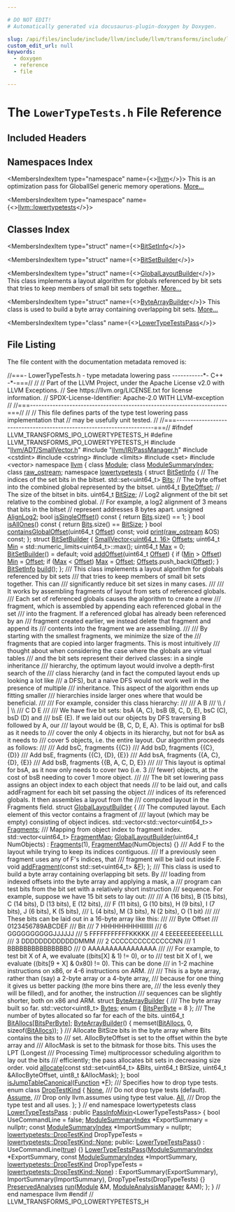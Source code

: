 ```yaml
---

# DO NOT EDIT!
# Automatically generated via docusaurus-plugin-doxygen by Doxygen.

slug: /api/files/include/include/llvm/include/llvm/transforms/include/llvm/transforms/ipo/lowertypetests-h
custom_edit_url: null
keywords:
  - doxygen
  - reference
  - file

---
```





# The `LowerTypeTests.h` File Reference

<DoxygenPage pluginConfig={pluginConfig}>



## Included Headers

<IncludesList>
<IncludesListItem
  filePath="llvm/ADT/SmallVector.h"
  permalink="/docs/api/files/include/include/llvm/include/llvm/adt/smallvector-h"
  isLocal="true" />
<IncludesListItem
  filePath="llvm/IR/PassManager.h"
  permalink="/docs/api/files/include/include/llvm/include/llvm/ir/passmanager-h"
  isLocal="true" />
<IncludesListItem
  filePath="cstdint"
  permalink=""
  isLocal="false" />
<IncludesListItem
  filePath="cstring"
  permalink=""
  isLocal="false" />
<IncludesListItem
  filePath="limits"
  permalink=""
  isLocal="false" />
<IncludesListItem
  filePath="set"
  permalink=""
  isLocal="false" />
<IncludesListItem
  filePath="vector"
  permalink=""
  isLocal="false" />
</IncludesList>

## Namespaces Index

<MembersIndex>

<MembersIndexItem
  type="namespace"
  name={<><a href="/docs/api/namespaces/llvm">llvm</a></>}>
This is an optimization pass for GlobalISel generic memory operations. <a href="/docs/api/namespaces/llvm/#details">More...</a>
</MembersIndexItem>

<MembersIndexItem
  type="namespace"
  name={<><a href="/docs/api/namespaces/llvm/lowertypetests">llvm::lowertypetests</a></>}>
</MembersIndexItem>

</MembersIndex>

## Classes Index

<MembersIndex>

<MembersIndexItem
  type="struct"
  name={<><a href="/docs/api/structs/llvm/lowertypetests/bitsetinfo">BitSetInfo</a></>}>
</MembersIndexItem>

<MembersIndexItem
  type="struct"
  name={<><a href="/docs/api/structs/llvm/lowertypetests/bitsetbuilder">BitSetBuilder</a></>}>
</MembersIndexItem>

<MembersIndexItem
  type="struct"
  name={<><a href="/docs/api/structs/llvm/lowertypetests/globallayoutbuilder">GlobalLayoutBuilder</a></>}>
This class implements a layout algorithm for globals referenced by bit sets that tries to keep members of small bit sets together. <a href="/docs/api/structs/llvm/lowertypetests/globallayoutbuilder/#details">More...</a>
</MembersIndexItem>

<MembersIndexItem
  type="struct"
  name={<><a href="/docs/api/structs/llvm/lowertypetests/bytearraybuilder">ByteArrayBuilder</a></>}>
This class is used to build a byte array containing overlapping bit sets. <a href="/docs/api/structs/llvm/lowertypetests/bytearraybuilder/#details">More...</a>
</MembersIndexItem>

<MembersIndexItem
  type="class"
  name={<><a href="/docs/api/classes/llvm/lowertypetestspass">LowerTypeTestsPass</a></>}>
</MembersIndexItem>

</MembersIndex>


## File Listing

The file content with the documentation metadata removed is:

<ProgramListing>

<Link id="l00001" /><CodeLine lineNumber="1"><Highlight kind="comment">//===- LowerTypeTests.h - type metadata lowering pass -----------&#42;- C++ -&#42;-===//</Highlight><Highlight kind="normal"></Highlight></CodeLine>
<Link id="l00002" /><CodeLine lineNumber="2"><Highlight kind="normal"></Highlight><Highlight kind="comment">//</Highlight><Highlight kind="normal"></Highlight></CodeLine>
<Link id="l00003" /><CodeLine lineNumber="3"><Highlight kind="normal"></Highlight><Highlight kind="comment">// Part of the LLVM Project, under the Apache License v2.0 with LLVM Exceptions.</Highlight><Highlight kind="normal"></Highlight></CodeLine>
<Link id="l00004" /><CodeLine lineNumber="4"><Highlight kind="normal"></Highlight><Highlight kind="comment">// See https://llvm.org/LICENSE.txt for license information.</Highlight><Highlight kind="normal"></Highlight></CodeLine>
<Link id="l00005" /><CodeLine lineNumber="5"><Highlight kind="normal"></Highlight><Highlight kind="comment">// SPDX-License-Identifier: Apache-2.0 WITH LLVM-exception</Highlight><Highlight kind="normal"></Highlight></CodeLine>
<Link id="l00006" /><CodeLine lineNumber="6"><Highlight kind="normal"></Highlight><Highlight kind="comment">//</Highlight><Highlight kind="normal"></Highlight></CodeLine>
<Link id="l00007" /><CodeLine lineNumber="7"><Highlight kind="normal"></Highlight><Highlight kind="comment">//===----------------------------------------------------------------------===//</Highlight><Highlight kind="normal"></Highlight></CodeLine>
<Link id="l00008" /><CodeLine lineNumber="8"><Highlight kind="normal"></Highlight><Highlight kind="comment">//</Highlight><Highlight kind="normal"></Highlight></CodeLine>
<Link id="l00009" /><CodeLine lineNumber="9"><Highlight kind="normal"></Highlight><Highlight kind="comment">// This file defines parts of the type test lowering pass implementation that</Highlight><Highlight kind="normal"></Highlight></CodeLine>
<Link id="l00010" /><CodeLine lineNumber="10"><Highlight kind="normal"></Highlight><Highlight kind="comment">// may be usefully unit tested.</Highlight><Highlight kind="normal"></Highlight></CodeLine>
<Link id="l00011" /><CodeLine lineNumber="11"><Highlight kind="normal"></Highlight><Highlight kind="comment">//</Highlight><Highlight kind="normal"></Highlight></CodeLine>
<Link id="l00012" /><CodeLine lineNumber="12"><Highlight kind="normal"></Highlight><Highlight kind="comment">//===----------------------------------------------------------------------===//</Highlight><Highlight kind="normal"></Highlight></CodeLine>
<Link id="l00013" /><CodeLine lineNumber="13"><Highlight kind="normal"></Highlight></CodeLine>
<Link id="l00014" /><CodeLine lineNumber="14"><Highlight kind="normal"></Highlight><Highlight kind="preprocessor">#ifndef LLVM&#95;TRANSFORMS&#95;IPO&#95;LOWERTYPETESTS&#95;H</Highlight><Highlight kind="normal"></Highlight></CodeLine>
<Link id="l00015" /><CodeLine lineNumber="15"><Highlight kind="normal"></Highlight><Highlight kind="preprocessor">#define LLVM&#95;TRANSFORMS&#95;IPO&#95;LOWERTYPETESTS&#95;H</Highlight><Highlight kind="normal"></Highlight></CodeLine>
<Link id="l00016" /><CodeLine lineNumber="16"><Highlight kind="normal"></Highlight></CodeLine>
<Link id="l00017" /><CodeLine lineNumber="17"><Highlight kind="normal"></Highlight><Highlight kind="preprocessor">#include &quot;<a href="/docs/api/files/include/include/llvm/include/llvm/adt/smallvector-h">llvm/ADT/SmallVector.h</a>&quot;</Highlight><Highlight kind="normal"></Highlight></CodeLine>
<Link id="l00018" /><CodeLine lineNumber="18"><Highlight kind="normal"></Highlight><Highlight kind="preprocessor">#include &quot;<a href="/docs/api/files/include/include/llvm/include/llvm/ir/passmanager-h">llvm/IR/PassManager.h</a>&quot;</Highlight><Highlight kind="normal"></Highlight></CodeLine>
<Link id="l00019" /><CodeLine lineNumber="19"><Highlight kind="normal"></Highlight><Highlight kind="preprocessor">#include &lt;cstdint&gt;</Highlight><Highlight kind="normal"></Highlight></CodeLine>
<Link id="l00020" /><CodeLine lineNumber="20"><Highlight kind="normal"></Highlight><Highlight kind="preprocessor">#include &lt;cstring&gt;</Highlight><Highlight kind="normal"></Highlight></CodeLine>
<Link id="l00021" /><CodeLine lineNumber="21"><Highlight kind="normal"></Highlight><Highlight kind="preprocessor">#include &lt;limits&gt;</Highlight><Highlight kind="normal"></Highlight></CodeLine>
<Link id="l00022" /><CodeLine lineNumber="22"><Highlight kind="normal"></Highlight><Highlight kind="preprocessor">#include &lt;set&gt;</Highlight><Highlight kind="normal"></Highlight></CodeLine>
<Link id="l00023" /><CodeLine lineNumber="23"><Highlight kind="normal"></Highlight><Highlight kind="preprocessor">#include &lt;vector&gt;</Highlight><Highlight kind="normal"></Highlight></CodeLine>
<Link id="l00024" /><CodeLine lineNumber="24"><Highlight kind="normal"></Highlight></CodeLine>
<Link id="l00025" /><CodeLine lineNumber="25"><Highlight kind="normal"></Highlight><Highlight kind="keyword">namespace </Highlight><Highlight kind="normal"><a href="/docs/api/namespaces/llvm">llvm</a> &#123;</Highlight></CodeLine>
<Link id="l00026" /><CodeLine lineNumber="26"><Highlight kind="normal"></Highlight></CodeLine>
<Link id="l00027" /><CodeLine lineNumber="27"><Highlight kind="normal"></Highlight><Highlight kind="keyword">class </Highlight><Highlight kind="normal"><a href="/docs/api/classes/llvm/module">Module</a>;</Highlight></CodeLine>
<Link id="l00028" /><CodeLine lineNumber="28"><Highlight kind="normal"></Highlight><Highlight kind="keyword">class </Highlight><Highlight kind="normal"><a href="/docs/api/classes/llvm/modulesummaryindex">ModuleSummaryIndex</a>;</Highlight></CodeLine>
<Link id="l00029" /><CodeLine lineNumber="29"><Highlight kind="normal"></Highlight><Highlight kind="keyword">class </Highlight><Highlight kind="normal"><a href="/docs/api/classes/llvm/raw-ostream">raw&#95;ostream</a>;</Highlight></CodeLine>
<Link id="l00030" /><CodeLine lineNumber="30"><Highlight kind="normal"></Highlight></CodeLine>
<Link id="l00031" /><CodeLine lineNumber="31" lineLink="/docs/api/namespaces/llvm/lowertypetests"><Highlight kind="normal"></Highlight><Highlight kind="keyword">namespace </Highlight><Highlight kind="normal"><a href="/docs/api/namespaces/llvm/lowertypetests">lowertypetests</a> &#123;</Highlight></CodeLine>
<Link id="l00032" /><CodeLine lineNumber="32"><Highlight kind="normal"></Highlight></CodeLine>
<Link id="l00033" /><CodeLine lineNumber="33" lineLink="/docs/api/structs/llvm/lowertypetests/bitsetinfo"><Highlight kind="normal"></Highlight><Highlight kind="keyword">struct </Highlight><Highlight kind="normal"><a href="/docs/api/structs/llvm/lowertypetests/bitsetinfo">BitSetInfo</a> &#123;</Highlight></CodeLine>
<Link id="l00034" /><CodeLine lineNumber="34"><Highlight kind="normal">  </Highlight><Highlight kind="comment">// The indices of the set bits in the bitset.</Highlight><Highlight kind="normal"></Highlight></CodeLine>
<Link id="l00035" /><CodeLine lineNumber="35" lineLink="/docs/api/structs/llvm/lowertypetests/bitsetinfo/#a9056d542f9c590c71d90c5b5d4c1ef06"><Highlight kind="normal">  std::set&lt;uint64&#95;t&gt; <a href="/docs/api/structs/llvm/lowertypetests/bitsetinfo/#a9056d542f9c590c71d90c5b5d4c1ef06">Bits</a>;</Highlight></CodeLine>
<Link id="l00036" /><CodeLine lineNumber="36"><Highlight kind="normal"></Highlight></CodeLine>
<Link id="l00037" /><CodeLine lineNumber="37"><Highlight kind="normal">  </Highlight><Highlight kind="comment">// The byte offset into the combined global represented by the bitset.</Highlight><Highlight kind="normal"></Highlight></CodeLine>
<Link id="l00038" /><CodeLine lineNumber="38" lineLink="/docs/api/structs/llvm/lowertypetests/bitsetinfo/#a8f37c08c8a876745f75707df1462d463"><Highlight kind="normal">  uint64&#95;t <a href="/docs/api/structs/llvm/lowertypetests/bitsetinfo/#a8f37c08c8a876745f75707df1462d463">ByteOffset</a>;</Highlight></CodeLine>
<Link id="l00039" /><CodeLine lineNumber="39"><Highlight kind="normal"></Highlight></CodeLine>
<Link id="l00040" /><CodeLine lineNumber="40"><Highlight kind="normal">  </Highlight><Highlight kind="comment">// The size of the bitset in bits.</Highlight><Highlight kind="normal"></Highlight></CodeLine>
<Link id="l00041" /><CodeLine lineNumber="41" lineLink="/docs/api/structs/llvm/lowertypetests/bitsetinfo/#aa7c30a369762ee2247cebe8c310e52ef"><Highlight kind="normal">  uint64&#95;t <a href="/docs/api/structs/llvm/lowertypetests/bitsetinfo/#aa7c30a369762ee2247cebe8c310e52ef">BitSize</a>;</Highlight></CodeLine>
<Link id="l00042" /><CodeLine lineNumber="42"><Highlight kind="normal"></Highlight></CodeLine>
<Link id="l00043" /><CodeLine lineNumber="43"><Highlight kind="normal">  </Highlight><Highlight kind="comment">// Log2 alignment of the bit set relative to the combined global.</Highlight><Highlight kind="normal"></Highlight></CodeLine>
<Link id="l00044" /><CodeLine lineNumber="44"><Highlight kind="normal">  </Highlight><Highlight kind="comment">// For example, a log2 alignment of 3 means that bits in the bitset</Highlight><Highlight kind="normal"></Highlight></CodeLine>
<Link id="l00045" /><CodeLine lineNumber="45"><Highlight kind="normal">  </Highlight><Highlight kind="comment">// represent addresses 8 bytes apart.</Highlight><Highlight kind="normal"></Highlight></CodeLine>
<Link id="l00046" /><CodeLine lineNumber="46" lineLink="/docs/api/structs/llvm/lowertypetests/bitsetinfo/#a6ecb18819ffce351312accf16feea3b6"><Highlight kind="normal">  </Highlight><Highlight kind="keywordtype">unsigned</Highlight><Highlight kind="normal"> <a href="/docs/api/structs/llvm/lowertypetests/bitsetinfo/#a6ecb18819ffce351312accf16feea3b6">AlignLog2</a>;</Highlight></CodeLine>
<Link id="l00047" /><CodeLine lineNumber="47"><Highlight kind="normal"></Highlight></CodeLine>
<Link id="l00048" /><CodeLine lineNumber="48" lineLink="/docs/api/structs/llvm/lowertypetests/bitsetinfo/#a9173daff4c362200c69a3e77ab6aeaaf"><Highlight kind="normal">  </Highlight><Highlight kind="keywordtype">bool</Highlight><Highlight kind="normal"> <a href="/docs/api/structs/llvm/lowertypetests/bitsetinfo/#a9173daff4c362200c69a3e77ab6aeaaf">isSingleOffset</a>()</Highlight><Highlight kind="keyword"> const </Highlight><Highlight kind="normal">&#123;</Highlight></CodeLine>
<Link id="l00049" /><CodeLine lineNumber="49"><Highlight kind="normal">    </Highlight><Highlight kind="keywordflow">return</Highlight><Highlight kind="normal"> <a href="/docs/api/structs/llvm/lowertypetests/bitsetinfo/#a9056d542f9c590c71d90c5b5d4c1ef06">Bits</a>.size() == 1;</Highlight></CodeLine>
<Link id="l00050" /><CodeLine lineNumber="50"><Highlight kind="normal">  &#125;</Highlight></CodeLine>
<Link id="l00051" /><CodeLine lineNumber="51"><Highlight kind="normal"></Highlight></CodeLine>
<Link id="l00052" /><CodeLine lineNumber="52" lineLink="/docs/api/structs/llvm/lowertypetests/bitsetinfo/#ad415eb27cc01864ba9d7cf3673cd9096"><Highlight kind="normal">  </Highlight><Highlight kind="keywordtype">bool</Highlight><Highlight kind="normal"> <a href="/docs/api/structs/llvm/lowertypetests/bitsetinfo/#ad415eb27cc01864ba9d7cf3673cd9096">isAllOnes</a>()</Highlight><Highlight kind="keyword"> const </Highlight><Highlight kind="normal">&#123;</Highlight></CodeLine>
<Link id="l00053" /><CodeLine lineNumber="53"><Highlight kind="normal">    </Highlight><Highlight kind="keywordflow">return</Highlight><Highlight kind="normal"> <a href="/docs/api/structs/llvm/lowertypetests/bitsetinfo/#a9056d542f9c590c71d90c5b5d4c1ef06">Bits</a>.size() == <a href="/docs/api/structs/llvm/lowertypetests/bitsetinfo/#aa7c30a369762ee2247cebe8c310e52ef">BitSize</a>;</Highlight></CodeLine>
<Link id="l00054" /><CodeLine lineNumber="54"><Highlight kind="normal">  &#125;</Highlight></CodeLine>
<Link id="l00055" /><CodeLine lineNumber="55"><Highlight kind="normal"></Highlight></CodeLine>
<Link id="l00056" /><CodeLine lineNumber="56"><Highlight kind="normal">  </Highlight><Highlight kind="keywordtype">bool</Highlight><Highlight kind="normal"> <a href="/docs/api/structs/llvm/lowertypetests/bitsetinfo/#a0986e6682520b5119e7aeea9e9bf908f">containsGlobalOffset</a>(uint64&#95;t <a href="/docs/api/namespaces/llvm/#a05f5b9a11bdcc5feba62899f95dcf878a3134224cba2545bc57954d3b072aebb4">Offset</a>) </Highlight><Highlight kind="keyword">const</Highlight><Highlight kind="normal">;</Highlight></CodeLine>
<Link id="l00057" /><CodeLine lineNumber="57"><Highlight kind="normal"></Highlight></CodeLine>
<Link id="l00058" /><CodeLine lineNumber="58"><Highlight kind="normal">  </Highlight><Highlight kind="keywordtype">void</Highlight><Highlight kind="normal"> <a href="/docs/api/structs/llvm/lowertypetests/bitsetinfo/#a2ea6be22983452a3ada83dd719caf787">print</a>(<a href="/docs/api/classes/llvm/raw-ostream">raw&#95;ostream</a> &amp;OS) </Highlight><Highlight kind="keyword">const</Highlight><Highlight kind="normal">;</Highlight></CodeLine>
<Link id="l00059" /><CodeLine lineNumber="59"><Highlight kind="normal">&#125;;</Highlight></CodeLine>
<Link id="l00060" /><CodeLine lineNumber="60"><Highlight kind="normal"></Highlight></CodeLine>
<Link id="l00061" /><CodeLine lineNumber="61" lineLink="/docs/api/structs/llvm/lowertypetests/bitsetbuilder"><Highlight kind="normal"></Highlight><Highlight kind="keyword">struct </Highlight><Highlight kind="normal"><a href="/docs/api/structs/llvm/lowertypetests/bitsetbuilder/#a133b3fb2e924d97ab60e1cbcfd5fefd9">BitSetBuilder</a> &#123;</Highlight></CodeLine>
<Link id="l00062" /><CodeLine lineNumber="62" lineLink="/docs/api/structs/llvm/lowertypetests/bitsetbuilder/#aa74e4e2e9b72748cd2b65915711b006c"><Highlight kind="normal">  <a href="/docs/api/classes/llvm/smallvector">SmallVector&lt;uint64&#95;t, 16&gt;</a> <a href="/docs/api/structs/llvm/lowertypetests/bitsetbuilder/#aa74e4e2e9b72748cd2b65915711b006c">Offsets</a>;</Highlight></CodeLine>
<Link id="l00063" /><CodeLine lineNumber="63" lineLink="/docs/api/structs/llvm/lowertypetests/bitsetbuilder/#a6f2b5f065ed39ff90702de1daf561925"><Highlight kind="normal">  uint64&#95;t <a href="/docs/api/structs/llvm/lowertypetests/bitsetbuilder/#a6f2b5f065ed39ff90702de1daf561925">Min</a> = std::numeric&#95;limits&lt;uint64&#95;t&gt;::max();</Highlight></CodeLine>
<Link id="l00064" /><CodeLine lineNumber="64" lineLink="/docs/api/structs/llvm/lowertypetests/bitsetbuilder/#a2797f502ab1870901acca55c03049bca"><Highlight kind="normal">  uint64&#95;t <a href="/docs/api/structs/llvm/lowertypetests/bitsetbuilder/#a2797f502ab1870901acca55c03049bca">Max</a> = 0;</Highlight></CodeLine>
<Link id="l00065" /><CodeLine lineNumber="65"><Highlight kind="normal"></Highlight></CodeLine>
<Link id="l00066" /><CodeLine lineNumber="66" lineLink="/docs/api/structs/llvm/lowertypetests/bitsetbuilder/#a133b3fb2e924d97ab60e1cbcfd5fefd9"><Highlight kind="normal">  <a href="/docs/api/structs/llvm/lowertypetests/bitsetbuilder/#a133b3fb2e924d97ab60e1cbcfd5fefd9">BitSetBuilder</a>() = </Highlight><Highlight kind="keywordflow">default</Highlight><Highlight kind="normal">;</Highlight></CodeLine>
<Link id="l00067" /><CodeLine lineNumber="67"><Highlight kind="normal"></Highlight></CodeLine>
<Link id="l00068" /><CodeLine lineNumber="68" lineLink="/docs/api/structs/llvm/lowertypetests/bitsetbuilder/#ae9eac0aef016a4ee87e0260b8bda8319"><Highlight kind="normal">  </Highlight><Highlight kind="keywordtype">void</Highlight><Highlight kind="normal"> <a href="/docs/api/structs/llvm/lowertypetests/bitsetbuilder/#ae9eac0aef016a4ee87e0260b8bda8319">addOffset</a>(uint64&#95;t <a href="/docs/api/namespaces/llvm/#a05f5b9a11bdcc5feba62899f95dcf878a3134224cba2545bc57954d3b072aebb4">Offset</a>) &#123;</Highlight></CodeLine>
<Link id="l00069" /><CodeLine lineNumber="69"><Highlight kind="normal">    </Highlight><Highlight kind="keywordflow">if</Highlight><Highlight kind="normal"> (<a href="/docs/api/structs/llvm/lowertypetests/bitsetbuilder/#a6f2b5f065ed39ff90702de1daf561925">Min</a> &gt; <a href="/docs/api/namespaces/llvm/#a05f5b9a11bdcc5feba62899f95dcf878a3134224cba2545bc57954d3b072aebb4">Offset</a>)</Highlight></CodeLine>
<Link id="l00070" /><CodeLine lineNumber="70"><Highlight kind="normal">      <a href="/docs/api/structs/llvm/lowertypetests/bitsetbuilder/#a6f2b5f065ed39ff90702de1daf561925">Min</a> = <a href="/docs/api/namespaces/llvm/#a05f5b9a11bdcc5feba62899f95dcf878a3134224cba2545bc57954d3b072aebb4">Offset</a>;</Highlight></CodeLine>
<Link id="l00071" /><CodeLine lineNumber="71"><Highlight kind="normal">    </Highlight><Highlight kind="keywordflow">if</Highlight><Highlight kind="normal"> (<a href="/docs/api/structs/llvm/lowertypetests/bitsetbuilder/#a2797f502ab1870901acca55c03049bca">Max</a> &lt; <a href="/docs/api/namespaces/llvm/#a05f5b9a11bdcc5feba62899f95dcf878a3134224cba2545bc57954d3b072aebb4">Offset</a>)</Highlight></CodeLine>
<Link id="l00072" /><CodeLine lineNumber="72"><Highlight kind="normal">      <a href="/docs/api/structs/llvm/lowertypetests/bitsetbuilder/#a2797f502ab1870901acca55c03049bca">Max</a> = <a href="/docs/api/namespaces/llvm/#a05f5b9a11bdcc5feba62899f95dcf878a3134224cba2545bc57954d3b072aebb4">Offset</a>;</Highlight></CodeLine>
<Link id="l00073" /><CodeLine lineNumber="73"><Highlight kind="normal"></Highlight></CodeLine>
<Link id="l00074" /><CodeLine lineNumber="74"><Highlight kind="normal">    <a href="/docs/api/structs/llvm/lowertypetests/bitsetbuilder/#aa74e4e2e9b72748cd2b65915711b006c">Offsets</a>.push&#95;back(<a href="/docs/api/namespaces/llvm/#a05f5b9a11bdcc5feba62899f95dcf878a3134224cba2545bc57954d3b072aebb4">Offset</a>);</Highlight></CodeLine>
<Link id="l00075" /><CodeLine lineNumber="75"><Highlight kind="normal">  &#125;</Highlight></CodeLine>
<Link id="l00076" /><CodeLine lineNumber="76"><Highlight kind="normal"></Highlight></CodeLine>
<Link id="l00077" /><CodeLine lineNumber="77"><Highlight kind="normal">  <a href="/docs/api/structs/llvm/lowertypetests/bitsetinfo">BitSetInfo</a> <a href="/docs/api/structs/llvm/lowertypetests/bitsetbuilder/#aa21d510ab0919fcc10fbbb02ead13dab">build</a>();</Highlight></CodeLine>
<Link id="l00078" /><CodeLine lineNumber="78"><Highlight kind="normal">&#125;;</Highlight></CodeLine>
<Link id="l00079" /><CodeLine lineNumber="79"><Highlight kind="normal"></Highlight><Highlight kind="comment"></Highlight></CodeLine>
<Link id="l00080" /><CodeLine lineNumber="80"><Highlight kind="comment">/// This class implements a layout algorithm for globals referenced by bit sets</Highlight></CodeLine>
<Link id="l00081" /><CodeLine lineNumber="81"><Highlight kind="comment">/// that tries to keep members of small bit sets together. This can</Highlight></CodeLine>
<Link id="l00082" /><CodeLine lineNumber="82"><Highlight kind="comment">/// significantly reduce bit set sizes in many cases.</Highlight></CodeLine>
<Link id="l00083" /><CodeLine lineNumber="83"><Highlight kind="comment">///</Highlight></CodeLine>
<Link id="l00084" /><CodeLine lineNumber="84"><Highlight kind="comment">/// It works by assembling fragments of layout from sets of referenced globals.</Highlight></CodeLine>
<Link id="l00085" /><CodeLine lineNumber="85"><Highlight kind="comment">/// Each set of referenced globals causes the algorithm to create a new</Highlight></CodeLine>
<Link id="l00086" /><CodeLine lineNumber="86"><Highlight kind="comment">/// fragment, which is assembled by appending each referenced global in the set</Highlight></CodeLine>
<Link id="l00087" /><CodeLine lineNumber="87"><Highlight kind="comment">/// into the fragment. If a referenced global has already been referenced by an</Highlight></CodeLine>
<Link id="l00088" /><CodeLine lineNumber="88"><Highlight kind="comment">/// fragment created earlier, we instead delete that fragment and append its</Highlight></CodeLine>
<Link id="l00089" /><CodeLine lineNumber="89"><Highlight kind="comment">/// contents into the fragment we are assembling.</Highlight></CodeLine>
<Link id="l00090" /><CodeLine lineNumber="90"><Highlight kind="comment">///</Highlight></CodeLine>
<Link id="l00091" /><CodeLine lineNumber="91"><Highlight kind="comment">/// By starting with the smallest fragments, we minimize the size of the</Highlight></CodeLine>
<Link id="l00092" /><CodeLine lineNumber="92"><Highlight kind="comment">/// fragments that are copied into larger fragments. This is most intuitively</Highlight></CodeLine>
<Link id="l00093" /><CodeLine lineNumber="93"><Highlight kind="comment">/// thought about when considering the case where the globals are virtual tables</Highlight></CodeLine>
<Link id="l00094" /><CodeLine lineNumber="94"><Highlight kind="comment">/// and the bit sets represent their derived classes: in a single inheritance</Highlight></CodeLine>
<Link id="l00095" /><CodeLine lineNumber="95"><Highlight kind="comment">/// hierarchy, the optimum layout would involve a depth-first search of the</Highlight></CodeLine>
<Link id="l00096" /><CodeLine lineNumber="96"><Highlight kind="comment">/// class hierarchy (and in fact the computed layout ends up looking a lot like</Highlight></CodeLine>
<Link id="l00097" /><CodeLine lineNumber="97"><Highlight kind="comment">/// a DFS), but a naive DFS would not work well in the presence of multiple</Highlight></CodeLine>
<Link id="l00098" /><CodeLine lineNumber="98"><Highlight kind="comment">/// inheritance. This aspect of the algorithm ends up fitting smaller</Highlight></CodeLine>
<Link id="l00099" /><CodeLine lineNumber="99"><Highlight kind="comment">/// hierarchies inside larger ones where that would be beneficial.</Highlight></CodeLine>
<Link id="l00100" /><CodeLine lineNumber="100"><Highlight kind="comment">///</Highlight></CodeLine>
<Link id="l00101" /><CodeLine lineNumber="101"><Highlight kind="comment">/// For example, consider this class hierarchy:</Highlight></CodeLine>
<Link id="l00102" /><CodeLine lineNumber="102"><Highlight kind="comment">///</Highlight></CodeLine>
<Link id="l00103" /><CodeLine lineNumber="103"><Highlight kind="comment">/// A       B</Highlight></CodeLine>
<Link id="l00104" /><CodeLine lineNumber="104"><Highlight kind="comment">///   \\   / | \\</Highlight></CodeLine>
<Link id="l00105" /><CodeLine lineNumber="105"><Highlight kind="comment">///     C   D   E</Highlight></CodeLine>
<Link id="l00106" /><CodeLine lineNumber="106"><Highlight kind="comment">///</Highlight></CodeLine>
<Link id="l00107" /><CodeLine lineNumber="107"><Highlight kind="comment">/// We have five bit sets: bsA (A, C), bsB (B, C, D, E), bsC (C), bsD (D) and</Highlight></CodeLine>
<Link id="l00108" /><CodeLine lineNumber="108"><Highlight kind="comment">/// bsE (E). If we laid out our objects by DFS traversing B followed by A, our</Highlight></CodeLine>
<Link id="l00109" /><CodeLine lineNumber="109"><Highlight kind="comment">/// layout would be &#123;B, C, D, E, A&#125;. This is optimal for bsB as it needs to</Highlight></CodeLine>
<Link id="l00110" /><CodeLine lineNumber="110"><Highlight kind="comment">/// cover the only 4 objects in its hierarchy, but not for bsA as it needs to</Highlight></CodeLine>
<Link id="l00111" /><CodeLine lineNumber="111"><Highlight kind="comment">/// cover 5 objects, i.e. the entire layout. Our algorithm proceeds as follows:</Highlight></CodeLine>
<Link id="l00112" /><CodeLine lineNumber="112"><Highlight kind="comment">///</Highlight></CodeLine>
<Link id="l00113" /><CodeLine lineNumber="113"><Highlight kind="comment">/// Add bsC, fragments &#123;&#123;C&#125;&#125;</Highlight></CodeLine>
<Link id="l00114" /><CodeLine lineNumber="114"><Highlight kind="comment">/// Add bsD, fragments &#123;&#123;C&#125;, &#123;D&#125;&#125;</Highlight></CodeLine>
<Link id="l00115" /><CodeLine lineNumber="115"><Highlight kind="comment">/// Add bsE, fragments &#123;&#123;C&#125;, &#123;D&#125;, &#123;E&#125;&#125;</Highlight></CodeLine>
<Link id="l00116" /><CodeLine lineNumber="116"><Highlight kind="comment">/// Add bsA, fragments &#123;&#123;A, C&#125;, &#123;D&#125;, &#123;E&#125;&#125;</Highlight></CodeLine>
<Link id="l00117" /><CodeLine lineNumber="117"><Highlight kind="comment">/// Add bsB, fragments &#123;&#123;B, A, C, D, E&#125;&#125;</Highlight></CodeLine>
<Link id="l00118" /><CodeLine lineNumber="118"><Highlight kind="comment">///</Highlight></CodeLine>
<Link id="l00119" /><CodeLine lineNumber="119"><Highlight kind="comment">/// This layout is optimal for bsA, as it now only needs to cover two (i.e. 3</Highlight></CodeLine>
<Link id="l00120" /><CodeLine lineNumber="120"><Highlight kind="comment">/// fewer) objects, at the cost of bsB needing to cover 1 more object.</Highlight></CodeLine>
<Link id="l00121" /><CodeLine lineNumber="121"><Highlight kind="comment">///</Highlight></CodeLine>
<Link id="l00122" /><CodeLine lineNumber="122"><Highlight kind="comment">/// The bit set lowering pass assigns an object index to each object that needs</Highlight></CodeLine>
<Link id="l00123" /><CodeLine lineNumber="123"><Highlight kind="comment">/// to be laid out, and calls addFragment for each bit set passing the object</Highlight></CodeLine>
<Link id="l00124" /><CodeLine lineNumber="124"><Highlight kind="comment">/// indices of its referenced globals. It then assembles a layout from the</Highlight></CodeLine>
<Link id="l00125" /><CodeLine lineNumber="125"><Highlight kind="comment">/// computed layout in the Fragments field.</Highlight><Highlight kind="normal"></Highlight></CodeLine>
<Link id="l00126" /><CodeLine lineNumber="126" lineLink="/docs/api/structs/llvm/lowertypetests/globallayoutbuilder"><Highlight kind="normal"></Highlight><Highlight kind="keyword">struct </Highlight><Highlight kind="normal"><a href="/docs/api/structs/llvm/lowertypetests/globallayoutbuilder/#a2354a7882002ba4c12cd5f3be8dba7dd">GlobalLayoutBuilder</a> &#123;</Highlight><Highlight kind="comment"></Highlight></CodeLine>
<Link id="l00127" /><CodeLine lineNumber="127"><Highlight kind="comment">  /// The computed layout. Each element of this vector contains a fragment of</Highlight></CodeLine>
<Link id="l00128" /><CodeLine lineNumber="128"><Highlight kind="comment">  /// layout (which may be empty) consisting of object indices.</Highlight><Highlight kind="normal"></Highlight></CodeLine>
<Link id="l00129" /><CodeLine lineNumber="129" lineLink="/docs/api/structs/llvm/lowertypetests/globallayoutbuilder/#a5d2e54b342691d69ccfc9e799d404668"><Highlight kind="normal">  std::vector&lt;std::vector&lt;uint64&#95;t&gt;&gt; <a href="/docs/api/structs/llvm/lowertypetests/globallayoutbuilder/#a5d2e54b342691d69ccfc9e799d404668">Fragments</a>;</Highlight></CodeLine>
<Link id="l00130" /><CodeLine lineNumber="130"><Highlight kind="normal"></Highlight><Highlight kind="comment"></Highlight></CodeLine>
<Link id="l00131" /><CodeLine lineNumber="131"><Highlight kind="comment">  /// Mapping from object index to fragment index.</Highlight><Highlight kind="normal"></Highlight></CodeLine>
<Link id="l00132" /><CodeLine lineNumber="132" lineLink="/docs/api/structs/llvm/lowertypetests/globallayoutbuilder/#ad3e6889c1625ade2687b7fee501f64be"><Highlight kind="normal">  std::vector&lt;uint64&#95;t&gt; <a href="/docs/api/structs/llvm/lowertypetests/globallayoutbuilder/#ad3e6889c1625ade2687b7fee501f64be">FragmentMap</a>;</Highlight></CodeLine>
<Link id="l00133" /><CodeLine lineNumber="133"><Highlight kind="normal"></Highlight></CodeLine>
<Link id="l00134" /><CodeLine lineNumber="134" lineLink="/docs/api/structs/llvm/lowertypetests/globallayoutbuilder/#a2354a7882002ba4c12cd5f3be8dba7dd"><Highlight kind="normal">  <a href="/docs/api/structs/llvm/lowertypetests/globallayoutbuilder/#a2354a7882002ba4c12cd5f3be8dba7dd">GlobalLayoutBuilder</a>(uint64&#95;t NumObjects)</Highlight></CodeLine>
<Link id="l00135" /><CodeLine lineNumber="135"><Highlight kind="normal">      : <a href="/docs/api/structs/llvm/lowertypetests/globallayoutbuilder/#a5d2e54b342691d69ccfc9e799d404668">Fragments</a>(1), <a href="/docs/api/structs/llvm/lowertypetests/globallayoutbuilder/#ad3e6889c1625ade2687b7fee501f64be">FragmentMap</a>(NumObjects) &#123;&#125;</Highlight></CodeLine>
<Link id="l00136" /><CodeLine lineNumber="136"><Highlight kind="normal"></Highlight><Highlight kind="comment"></Highlight></CodeLine>
<Link id="l00137" /><CodeLine lineNumber="137"><Highlight kind="comment">  /// Add F to the layout while trying to keep its indices contiguous.</Highlight></CodeLine>
<Link id="l00138" /><CodeLine lineNumber="138"><Highlight kind="comment">  /// If a previously seen fragment uses any of F&#39;s indices, that</Highlight></CodeLine>
<Link id="l00139" /><CodeLine lineNumber="139"><Highlight kind="comment">  /// fragment will be laid out inside F.</Highlight><Highlight kind="normal"></Highlight></CodeLine>
<Link id="l00140" /><CodeLine lineNumber="140"><Highlight kind="normal">  </Highlight><Highlight kind="keywordtype">void</Highlight><Highlight kind="normal"> <a href="/docs/api/structs/llvm/lowertypetests/globallayoutbuilder/#abc53ed9289ca61898a56ea65b8a457db">addFragment</a>(</Highlight><Highlight kind="keyword">const</Highlight><Highlight kind="normal"> std::set&lt;uint64&#95;t&gt; &amp;<a href="/docs/api/files/lib/lib/support/md5-cpp/#a96d73bbd7af15cb1fc38c3f4a3bd82e9">F</a>);</Highlight></CodeLine>
<Link id="l00141" /><CodeLine lineNumber="141"><Highlight kind="normal">&#125;;</Highlight></CodeLine>
<Link id="l00142" /><CodeLine lineNumber="142"><Highlight kind="normal"></Highlight><Highlight kind="comment"></Highlight></CodeLine>
<Link id="l00143" /><CodeLine lineNumber="143"><Highlight kind="comment">/// This class is used to build a byte array containing overlapping bit sets. By</Highlight></CodeLine>
<Link id="l00144" /><CodeLine lineNumber="144"><Highlight kind="comment">/// loading from indexed offsets into the byte array and applying a mask, a</Highlight></CodeLine>
<Link id="l00145" /><CodeLine lineNumber="145"><Highlight kind="comment">/// program can test bits from the bit set with a relatively short instruction</Highlight></CodeLine>
<Link id="l00146" /><CodeLine lineNumber="146"><Highlight kind="comment">/// sequence. For example, suppose we have 15 bit sets to lay out:</Highlight></CodeLine>
<Link id="l00147" /><CodeLine lineNumber="147"><Highlight kind="comment">///</Highlight></CodeLine>
<Link id="l00148" /><CodeLine lineNumber="148"><Highlight kind="comment">/// A (16 bits), B (15 bits), C (14 bits), D (13 bits), E (12 bits),</Highlight></CodeLine>
<Link id="l00149" /><CodeLine lineNumber="149"><Highlight kind="comment">/// F (11 bits), G (10 bits), H (9 bits), I (7 bits), J (6 bits), K (5 bits),</Highlight></CodeLine>
<Link id="l00150" /><CodeLine lineNumber="150"><Highlight kind="comment">/// L (4 bits), M (3 bits), N (2 bits), O (1 bit)</Highlight></CodeLine>
<Link id="l00151" /><CodeLine lineNumber="151"><Highlight kind="comment">///</Highlight></CodeLine>
<Link id="l00152" /><CodeLine lineNumber="152"><Highlight kind="comment">/// These bits can be laid out in a 16-byte array like this:</Highlight></CodeLine>
<Link id="l00153" /><CodeLine lineNumber="153"><Highlight kind="comment">///</Highlight></CodeLine>
<Link id="l00154" /><CodeLine lineNumber="154"><Highlight kind="comment">///       Byte Offset</Highlight></CodeLine>
<Link id="l00155" /><CodeLine lineNumber="155"><Highlight kind="comment">///     0123456789ABCDEF</Highlight></CodeLine>
<Link id="l00156" /><CodeLine lineNumber="156"><Highlight kind="comment">/// Bit</Highlight></CodeLine>
<Link id="l00157" /><CodeLine lineNumber="157"><Highlight kind="comment">///   7 HHHHHHHHHIIIIIII</Highlight></CodeLine>
<Link id="l00158" /><CodeLine lineNumber="158"><Highlight kind="comment">///   6 GGGGGGGGGGJJJJJJ</Highlight></CodeLine>
<Link id="l00159" /><CodeLine lineNumber="159"><Highlight kind="comment">///   5 FFFFFFFFFFFKKKKK</Highlight></CodeLine>
<Link id="l00160" /><CodeLine lineNumber="160"><Highlight kind="comment">///   4 EEEEEEEEEEEELLLL</Highlight></CodeLine>
<Link id="l00161" /><CodeLine lineNumber="161"><Highlight kind="comment">///   3 DDDDDDDDDDDDDMMM</Highlight></CodeLine>
<Link id="l00162" /><CodeLine lineNumber="162"><Highlight kind="comment">///   2 CCCCCCCCCCCCCCNN</Highlight></CodeLine>
<Link id="l00163" /><CodeLine lineNumber="163"><Highlight kind="comment">///   1 BBBBBBBBBBBBBBBO</Highlight></CodeLine>
<Link id="l00164" /><CodeLine lineNumber="164"><Highlight kind="comment">///   0 AAAAAAAAAAAAAAAA</Highlight></CodeLine>
<Link id="l00165" /><CodeLine lineNumber="165"><Highlight kind="comment">///</Highlight></CodeLine>
<Link id="l00166" /><CodeLine lineNumber="166"><Highlight kind="comment">/// For example, to test bit X of A, we evaluate ((bits&#91;X&#93; &amp; 1) != 0), or to</Highlight></CodeLine>
<Link id="l00167" /><CodeLine lineNumber="167"><Highlight kind="comment">/// test bit X of I, we evaluate ((bits&#91;9 + X&#93; &amp; 0x80) != 0). This can be done</Highlight></CodeLine>
<Link id="l00168" /><CodeLine lineNumber="168"><Highlight kind="comment">/// in 1-2 machine instructions on x86, or 4-6 instructions on ARM.</Highlight></CodeLine>
<Link id="l00169" /><CodeLine lineNumber="169"><Highlight kind="comment">///</Highlight></CodeLine>
<Link id="l00170" /><CodeLine lineNumber="170"><Highlight kind="comment">/// This is a byte array, rather than (say) a 2-byte array or a 4-byte array,</Highlight></CodeLine>
<Link id="l00171" /><CodeLine lineNumber="171"><Highlight kind="comment">/// because for one thing it gives us better packing (the more bins there are,</Highlight></CodeLine>
<Link id="l00172" /><CodeLine lineNumber="172"><Highlight kind="comment">/// the less evenly they will be filled), and for another, the instruction</Highlight></CodeLine>
<Link id="l00173" /><CodeLine lineNumber="173"><Highlight kind="comment">/// sequences can be slightly shorter, both on x86 and ARM.</Highlight><Highlight kind="normal"></Highlight></CodeLine>
<Link id="l00174" /><CodeLine lineNumber="174" lineLink="/docs/api/structs/llvm/lowertypetests/bytearraybuilder"><Highlight kind="normal"></Highlight><Highlight kind="keyword">struct </Highlight><Highlight kind="normal"><a href="/docs/api/structs/llvm/lowertypetests/bytearraybuilder/#a7e7d04e07fc7f640097f08663ec3ccee">ByteArrayBuilder</a> &#123;</Highlight><Highlight kind="comment"></Highlight></CodeLine>
<Link id="l00175" /><CodeLine lineNumber="175"><Highlight kind="comment">  /// The byte array built so far.</Highlight><Highlight kind="normal"></Highlight></CodeLine>
<Link id="l00176" /><CodeLine lineNumber="176" lineLink="/docs/api/structs/llvm/lowertypetests/bytearraybuilder/#ab9bf25f047271def1203635a5725eeff"><Highlight kind="normal">  std::vector&lt;uint8&#95;t&gt; <a href="/docs/api/structs/llvm/lowertypetests/bytearraybuilder/#ab9bf25f047271def1203635a5725eeff">Bytes</a>;</Highlight></CodeLine>
<Link id="l00177" /><CodeLine lineNumber="177"><Highlight kind="normal"></Highlight></CodeLine>
<Link id="l00178" /><CodeLine lineNumber="178" lineLink="/docs/api/structs/llvm/lowertypetests/bytearraybuilder/#a456d9afc9af28332a92e0a67cbbc7098a961b1f972e23c16ecc4ddffe1ddfbdca"><Highlight kind="normal">  </Highlight><Highlight kind="keyword">enum</Highlight><Highlight kind="normal"> &#123; <a href="/docs/api/structs/llvm/lowertypetests/bytearraybuilder/#a456d9afc9af28332a92e0a67cbbc7098a961b1f972e23c16ecc4ddffe1ddfbdca">BitsPerByte</a> = 8 &#125;;</Highlight></CodeLine>
<Link id="l00179" /><CodeLine lineNumber="179"><Highlight kind="normal"></Highlight><Highlight kind="comment"></Highlight></CodeLine>
<Link id="l00180" /><CodeLine lineNumber="180"><Highlight kind="comment">  /// The number of bytes allocated so far for each of the bits.</Highlight><Highlight kind="normal"></Highlight></CodeLine>
<Link id="l00181" /><CodeLine lineNumber="181" lineLink="/docs/api/structs/llvm/lowertypetests/bytearraybuilder/#a49082c502ad79672b9f721424779a643"><Highlight kind="normal">  uint64&#95;t <a href="/docs/api/structs/llvm/lowertypetests/bytearraybuilder/#a49082c502ad79672b9f721424779a643">BitAllocs</a>&#91;<a href="/docs/api/structs/llvm/lowertypetests/bytearraybuilder/#a456d9afc9af28332a92e0a67cbbc7098a961b1f972e23c16ecc4ddffe1ddfbdca">BitsPerByte</a>&#93;;</Highlight></CodeLine>
<Link id="l00182" /><CodeLine lineNumber="182"><Highlight kind="normal"></Highlight></CodeLine>
<Link id="l00183" /><CodeLine lineNumber="183" lineLink="/docs/api/structs/llvm/lowertypetests/bytearraybuilder/#a7e7d04e07fc7f640097f08663ec3ccee"><Highlight kind="normal">  <a href="/docs/api/structs/llvm/lowertypetests/bytearraybuilder/#a7e7d04e07fc7f640097f08663ec3ccee">ByteArrayBuilder</a>() &#123;</Highlight></CodeLine>
<Link id="l00184" /><CodeLine lineNumber="184"><Highlight kind="normal">    memset(<a href="/docs/api/structs/llvm/lowertypetests/bytearraybuilder/#a49082c502ad79672b9f721424779a643">BitAllocs</a>, 0, </Highlight><Highlight kind="keyword">sizeof</Highlight><Highlight kind="normal">(<a href="/docs/api/structs/llvm/lowertypetests/bytearraybuilder/#a49082c502ad79672b9f721424779a643">BitAllocs</a>));</Highlight></CodeLine>
<Link id="l00185" /><CodeLine lineNumber="185"><Highlight kind="normal">  &#125;</Highlight></CodeLine>
<Link id="l00186" /><CodeLine lineNumber="186"><Highlight kind="normal"></Highlight><Highlight kind="comment"></Highlight></CodeLine>
<Link id="l00187" /><CodeLine lineNumber="187"><Highlight kind="comment">  /// Allocate BitSize bits in the byte array where Bits contains the bits to</Highlight></CodeLine>
<Link id="l00188" /><CodeLine lineNumber="188"><Highlight kind="comment">  /// set. AllocByteOffset is set to the offset within the byte array and</Highlight></CodeLine>
<Link id="l00189" /><CodeLine lineNumber="189"><Highlight kind="comment">  /// AllocMask is set to the bitmask for those bits. This uses the LPT (Longest</Highlight></CodeLine>
<Link id="l00190" /><CodeLine lineNumber="190"><Highlight kind="comment">  /// Processing Time) multiprocessor scheduling algorithm to lay out the bits</Highlight></CodeLine>
<Link id="l00191" /><CodeLine lineNumber="191"><Highlight kind="comment">  /// efficiently; the pass allocates bit sets in decreasing size order.</Highlight><Highlight kind="normal"></Highlight></CodeLine>
<Link id="l00192" /><CodeLine lineNumber="192"><Highlight kind="normal">  </Highlight><Highlight kind="keywordtype">void</Highlight><Highlight kind="normal"> <a href="/docs/api/structs/llvm/lowertypetests/bytearraybuilder/#aefcc42b423b9473d155867e579682a9e">allocate</a>(</Highlight><Highlight kind="keyword">const</Highlight><Highlight kind="normal"> std::set&lt;uint64&#95;t&gt; &amp;Bits, uint64&#95;t BitSize,</Highlight></CodeLine>
<Link id="l00193" /><CodeLine lineNumber="193"><Highlight kind="normal">                uint64&#95;t &amp;AllocByteOffset, uint8&#95;t &amp;AllocMask);</Highlight></CodeLine>
<Link id="l00194" /><CodeLine lineNumber="194"><Highlight kind="normal">&#125;;</Highlight></CodeLine>
<Link id="l00195" /><CodeLine lineNumber="195"><Highlight kind="normal"></Highlight></CodeLine>
<Link id="l00196" /><CodeLine lineNumber="196"><Highlight kind="normal"></Highlight><Highlight kind="keywordtype">bool</Highlight><Highlight kind="normal"> <a href="/docs/api/namespaces/llvm/lowertypetests/#ab6535371eaec8620c84bbb0689535dbb">isJumpTableCanonical</a>(<a href="/docs/api/classes/llvm/function">Function</a> &#42;<a href="/docs/api/files/lib/lib/support/md5-cpp/#a96d73bbd7af15cb1fc38c3f4a3bd82e9">F</a>);</Highlight></CodeLine>
<Link id="l00197" /><CodeLine lineNumber="197"><Highlight kind="normal"></Highlight><Highlight kind="comment"></Highlight></CodeLine>
<Link id="l00198" /><CodeLine lineNumber="198"><Highlight kind="comment">/// Specifies how to drop type tests.</Highlight><Highlight kind="normal"></Highlight></CodeLine>
<Link id="l00199" /><CodeLine lineNumber="199" lineLink="/docs/api/namespaces/llvm/lowertypetests/#a28baf2df0f23eab12b60755416e83ada"><Highlight kind="normal"></Highlight><Highlight kind="keyword">enum class</Highlight><Highlight kind="normal"> <a href="/docs/api/namespaces/llvm/lowertypetests/#a28baf2df0f23eab12b60755416e83ada">DropTestKind</a> &#123;</Highlight></CodeLine>
<Link id="l00200" /><CodeLine lineNumber="200" lineLink="/docs/api/namespaces/llvm/lowertypetests/#a28baf2df0f23eab12b60755416e83adaa6adf97f83acf6453d4a6a4b1070f3754"><Highlight kind="normal">  <a href="/docs/api/namespaces/llvm/lowertypetests/#a28baf2df0f23eab12b60755416e83adaa6adf97f83acf6453d4a6a4b1070f3754">None</a>,   </Highlight><Highlight kind="comment">/// Do not drop type tests (default).</Highlight><Highlight kind="normal"></Highlight></CodeLine>
<Link id="l00201" /><CodeLine lineNumber="201" lineLink="/docs/api/namespaces/llvm/lowertypetests/#a28baf2df0f23eab12b60755416e83adaa4822c96fc1eebe031cde975d10a29e12"><Highlight kind="normal">  <a href="/docs/api/namespaces/llvm/lowertypetests/#a28baf2df0f23eab12b60755416e83adaa4822c96fc1eebe031cde975d10a29e12">Assume</a>, </Highlight><Highlight kind="comment">/// Drop only llvm.assumes using type test value.</Highlight><Highlight kind="normal"></Highlight></CodeLine>
<Link id="l00202" /><CodeLine lineNumber="202" lineLink="/docs/api/namespaces/llvm/lowertypetests/#a28baf2df0f23eab12b60755416e83adaab1c94ca2fbc3e78fc30069c8d0f01680"><Highlight kind="normal">  <a href="/docs/api/namespaces/llvm/lowertypetests/#a28baf2df0f23eab12b60755416e83adaab1c94ca2fbc3e78fc30069c8d0f01680">All</a>,    </Highlight><Highlight kind="comment">/// Drop the type test and all uses.</Highlight><Highlight kind="normal"></Highlight></CodeLine>
<Link id="l00203" /><CodeLine lineNumber="203"><Highlight kind="normal">&#125;;</Highlight></CodeLine>
<Link id="l00204" /><CodeLine lineNumber="204"><Highlight kind="normal"></Highlight></CodeLine>
<Link id="l00205" /><CodeLine lineNumber="205"><Highlight kind="normal">&#125; </Highlight><Highlight kind="comment">// end namespace lowertypetests</Highlight><Highlight kind="normal"></Highlight></CodeLine>
<Link id="l00206" /><CodeLine lineNumber="206"><Highlight kind="normal"></Highlight></CodeLine>
<Link id="l00207" /><CodeLine lineNumber="207" lineLink="/docs/api/classes/llvm/lowertypetestspass"><Highlight kind="normal"></Highlight><Highlight kind="keyword">class </Highlight><Highlight kind="normal"><a href="/docs/api/classes/llvm/lowertypetestspass/#a0da2382d9008c7a7b6f9c77f7282a0a0">LowerTypeTestsPass</a> : </Highlight><Highlight kind="keyword">public</Highlight><Highlight kind="normal"> <a href="/docs/api/structs/llvm/passinfomixin">PassInfoMixin</a>&lt;LowerTypeTestsPass&gt; &#123;</Highlight></CodeLine>
<Link id="l00208" /><CodeLine lineNumber="208"><Highlight kind="normal">  </Highlight><Highlight kind="keywordtype">bool</Highlight><Highlight kind="normal"> UseCommandLine = </Highlight><Highlight kind="keyword">false</Highlight><Highlight kind="normal">;</Highlight></CodeLine>
<Link id="l00209" /><CodeLine lineNumber="209"><Highlight kind="normal"></Highlight></CodeLine>
<Link id="l00210" /><CodeLine lineNumber="210"><Highlight kind="normal">  <a href="/docs/api/classes/llvm/modulesummaryindex">ModuleSummaryIndex</a> &#42;ExportSummary = </Highlight><Highlight kind="keyword">nullptr</Highlight><Highlight kind="normal">;</Highlight></CodeLine>
<Link id="l00211" /><CodeLine lineNumber="211"><Highlight kind="normal">  </Highlight><Highlight kind="keyword">const</Highlight><Highlight kind="normal"> <a href="/docs/api/classes/llvm/modulesummaryindex">ModuleSummaryIndex</a> &#42;ImportSummary = </Highlight><Highlight kind="keyword">nullptr</Highlight><Highlight kind="normal">;</Highlight></CodeLine>
<Link id="l00212" /><CodeLine lineNumber="212"><Highlight kind="normal">  <a href="/docs/api/namespaces/llvm/lowertypetests/#a28baf2df0f23eab12b60755416e83ada">lowertypetests::DropTestKind</a> DropTypeTests =</Highlight></CodeLine>
<Link id="l00213" /><CodeLine lineNumber="213"><Highlight kind="normal">      <a href="/docs/api/namespaces/llvm/lowertypetests/#a28baf2df0f23eab12b60755416e83adaa6adf97f83acf6453d4a6a4b1070f3754">lowertypetests::DropTestKind::None</a>;</Highlight></CodeLine>
<Link id="l00214" /><CodeLine lineNumber="214"><Highlight kind="normal"></Highlight></CodeLine>
<Link id="l00215" /><CodeLine lineNumber="215"><Highlight kind="normal"></Highlight><Highlight kind="keyword">public</Highlight><Highlight kind="normal">:</Highlight></CodeLine>
<Link id="l00216" /><CodeLine lineNumber="216" lineLink="/docs/api/classes/llvm/lowertypetestspass/#a0da2382d9008c7a7b6f9c77f7282a0a0"><Highlight kind="normal">  <a href="/docs/api/classes/llvm/lowertypetestspass/#a0da2382d9008c7a7b6f9c77f7282a0a0">LowerTypeTestsPass</a>() : UseCommandLine(<a href="/docs/api/files/lib/lib/analysis/basicaliasanalysis-cpp/#af6d5cafbdfc5313e65d990120021a3ec">true</a>) &#123;&#125;</Highlight></CodeLine>
<Link id="l00217" /><CodeLine lineNumber="217" lineLink="/docs/api/classes/llvm/lowertypetestspass/#acb22a6ed965329330d1bd4a7cc0ce8ec"><Highlight kind="normal">  <a href="/docs/api/classes/llvm/lowertypetestspass/#acb22a6ed965329330d1bd4a7cc0ce8ec">LowerTypeTestsPass</a>(<a href="/docs/api/classes/llvm/modulesummaryindex">ModuleSummaryIndex</a> &#42;ExportSummary,</Highlight></CodeLine>
<Link id="l00218" /><CodeLine lineNumber="218"><Highlight kind="normal">                     </Highlight><Highlight kind="keyword">const</Highlight><Highlight kind="normal"> <a href="/docs/api/classes/llvm/modulesummaryindex">ModuleSummaryIndex</a> &#42;ImportSummary,</Highlight></CodeLine>
<Link id="l00219" /><CodeLine lineNumber="219"><Highlight kind="normal">                     <a href="/docs/api/namespaces/llvm/lowertypetests/#a28baf2df0f23eab12b60755416e83ada">lowertypetests::DropTestKind</a> DropTypeTests =</Highlight></CodeLine>
<Link id="l00220" /><CodeLine lineNumber="220"><Highlight kind="normal">                         <a href="/docs/api/namespaces/llvm/lowertypetests/#a28baf2df0f23eab12b60755416e83adaa6adf97f83acf6453d4a6a4b1070f3754">lowertypetests::DropTestKind::None</a>)</Highlight></CodeLine>
<Link id="l00221" /><CodeLine lineNumber="221"><Highlight kind="normal">      : ExportSummary(ExportSummary), ImportSummary(ImportSummary),</Highlight></CodeLine>
<Link id="l00222" /><CodeLine lineNumber="222"><Highlight kind="normal">        DropTypeTests(DropTypeTests) &#123;&#125;</Highlight></CodeLine>
<Link id="l00223" /><CodeLine lineNumber="223"><Highlight kind="normal">  <a href="/docs/api/classes/llvm/preservedanalyses">PreservedAnalyses</a> <a href="/docs/api/classes/llvm/lowertypetestspass/#af14b972caecee35ee8e3a66b85ea3842">run</a>(<a href="/docs/api/classes/llvm/module">Module</a> &amp;M, <a href="/docs/api/namespaces/llvm/#af9c9208365fd9ce11392b4d79485e259">ModuleAnalysisManager</a> &amp;AM);</Highlight></CodeLine>
<Link id="l00224" /><CodeLine lineNumber="224"><Highlight kind="normal">&#125;;</Highlight></CodeLine>
<Link id="l00225" /><CodeLine lineNumber="225"><Highlight kind="normal"></Highlight></CodeLine>
<Link id="l00226" /><CodeLine lineNumber="226"><Highlight kind="normal">&#125; </Highlight><Highlight kind="comment">// end namespace llvm</Highlight><Highlight kind="normal"></Highlight></CodeLine>
<Link id="l00227" /><CodeLine lineNumber="227"><Highlight kind="normal"></Highlight></CodeLine>
<Link id="l00228" /><CodeLine lineNumber="228"><Highlight kind="normal"></Highlight><Highlight kind="preprocessor">#endif </Highlight><Highlight kind="comment">// LLVM&#95;TRANSFORMS&#95;IPO&#95;LOWERTYPETESTS&#95;H</Highlight><Highlight kind="normal"></Highlight></CodeLine>

</ProgramListing>

</DoxygenPage>

